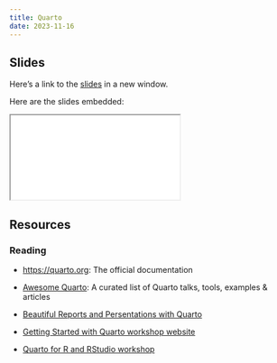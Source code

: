 ```yaml
---
title: Quarto
date: 2023-11-16
---
```


## Slides

Here's a link to the [slides](/slides/06-quarto/index.qmd){target="_blank"} in a new window. 

Here are the slides embedded:

<iframe class="slide-deck ar3x2" src="/slides/06-quarto/index.html" title="06-quarto slides">
</iframe>

## Resources

### Reading

- <https://quarto.org>: The official documentation

- [Awesome Quarto](https://github.com/mcanouil/awesome-quarto): A curated list of Quarto talks, tools, examples & articles

- [Beautiful Reports and Persentations with Quarto](https://thomasmock.quarto.pub/reports-presentations/#/title-slide)

- [Getting Started with Quarto workshop website](https://rstudio-conf-2022.github.io/get-started-quarto/)

- [Quarto for R and RStudio workshop](https://posit-conf-2023.github.io/quarto-r/)

